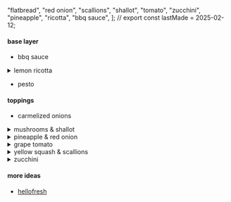   "flatbread",
  "red onion",
  "scallions",
  "shallot",
  "tomato",
  "zucchini",
  "pineapple",
  "ricotta",
  "bbq sauce",
];
// export const lastMade = 2025-02-12;

#### base layer

- bbq sauce

<details>
<summary>lemon ricotta</summary>

in a small bowl, combine **ricotta**, half the **lemon zest**, 1 tsp **olive oil**, and **lemon juice** to taste. season with **salt** and **pepper**.

</details>

- pesto

#### toppings

- carmelized onions

<details>
  <summary>mushrooms & shallot</summary>

heat a large drizzle of **olive oil** in a large pan over medium-high heat. add **mushrooms** and **shallot**, then season. cook, stirring, until browned and softened, 8-10 minutes. season with **salt** and **pepper**; remove pan from heat.

top baked flatbreads with truffle oil.

</details>
<details>
  <summary>pineapple & red onion</summary>

drain **pineapple** over a small bowl, reserving **juice**. stir ¼ of the **onion**, ~2.5 tsp **red wine vinegar**, and a pinch of **salt** into bowl with juice. set aside.

heat a drizzle of **oil** in a large pan over medium heat. add remaining **onion** and cook, stirring and adding splashes of **water** as necessary to prevent sticking, until softened, 6-8 minutes.

once cooked onion is softened, increase heat under pan to medium high. add **pineapple** and another drizzle of **oil**; cook, stirring, until pineapple is lightly browned, 2-3 minutes. stir in remaining **vinegar**. cook, stirring, until onion and pineapple are caramelized and jammy, 1-2 minutes more. turn off heat and season with **salt** and **pepper**.

top baked flatbreads with the pickled onions.

</details>
<details>
  <summary>grape tomato</summary>

in a small bowl, combine halved **grape tomatoes**, **garlic**, and a drizzle of **olive oil**. season with **salt** and **pepper**.

</details>
<details>
  <summary>yellow squash & scallions</summary>

heat a drizzle of **olive oil** in a pan over medium-high heat. add thinly sliced **scallions** and cook until fragrant, about 30 seconds. add **yellow squash** and cook until soft and lightly browned, 5-6 minutes, tossing. season with **salt** and **pepper**.

</details>
<details>
  <summary>zucchini</summary>

heat a drizzle of **olive oil** in a large pan over medium-high heat. add **zucchini** and cook, stirring, until lightly browned and softened, 5-6 minutes. season with **salt** and **pepper**. turn off heat.

</details>

#### more ideas

- [hellofresh](https://www.hellofresh.com/recipes/flatbread-recipes)
